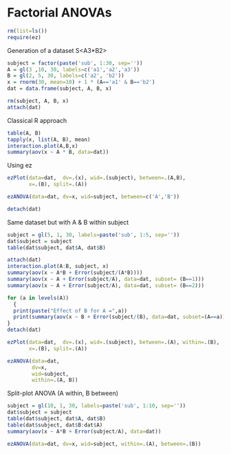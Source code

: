 Factorial ANOVAs
================

```r
rm(list=ls())
require(ez)
```

Generation of a dataset S<A3*B2>

```r
subject = factor(paste('sub', 1:30, sep=''))
A = gl(3 ,10, 30, labels=c('a1','a2','a3'))
B = gl(2, 5, 30, labels=c('a2', 'b2'))
x = rnorm(30, mean=10) + 1 * (A=='a1' & B=='b2')
dat = data.frame(subject, A, B, x)
```

```r
rm(subject, A, B, x)
attach(dat)
```

Classical R approach

```r
table(A, B)
tapply(x, list(A, B), mean)
interaction.plot(A,B,x)
summary(aov(x ~ A * B, data=dat))
```

Using ez

```r
ezPlot(data=dat,  dv=.(x), wid=.(subject), between=.(A,B), 
       x=.(B), split=.(A))

ezANOVA(data=dat, dv=x, wid=subject, between=c('A','B'))
```

```r
detach(dat)
```

Same dataset but with A & B within subject 

```r
subject = gl(5, 1, 30, labels=paste('sub', 1:5, sep=''))
dat$subject = subject
table(dat$subject, dat$A, dat$B)
```

```r
attach(dat)
interaction.plot(A:B, subject, x)
summary(aov(x ~ A*B + Error(subject/(A*B))))
summary(aov(x ~ A + Error(subject/A), data=dat, subset= (B==1)))
summary(aov(x ~ A + Error(subject/A), data=dat, subset= (B==2)))

for (a in levels(A))
  {
  print(paste("Effect of B for A =",a))
  print(summary(aov(x ~ B + Error(subject/(B), data=dat, subset=(A==a)))))
}
detach(dat)
```

```r
ezPlot(data=dat,  dv=.(x), wid=.(subject), between=.(A), within=.(B), 
       x=.(B), split=.(A))

ezANOVA(data=dat,
        dv=x,
        wid=subject,
        within=.(A, B))
```


Split-plot ANOVA (A within, B between)

```r
subject = gl(10, 1, 30, labels=paste('sub', 1:10, sep=''))
dat$subject = subject
table(dat$subject, dat$A, dat$B)
table(dat$subject, dat$B:dat$A)
summary(aov(x ~ A*B + Error(subject/A), data=dat))
```

```r
ezANOVA(data=dat, dv=x, wid=subject, within=.(A), between=.(B))
```
